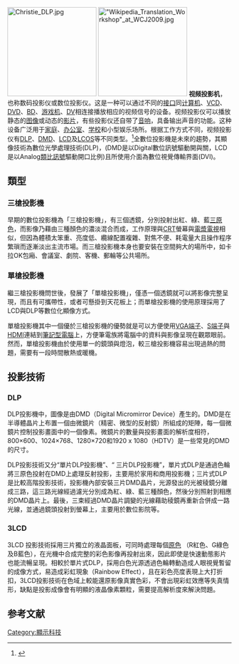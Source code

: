 {{noteTA
|T=zh-hans:視頻投影機; zh-cn:视频投影机; zh-tw:數位投影機;
|1=zh-hans:視頻投影機; zh-cn:视频投影机; zh-tw:數位投影機;

}}

[[File:Christie_DLP.jpg|200px]]
[[File:"Wikipedia_Translation_Workshop"_at_WCJ2009.jpg|200px]]
'''视频投影机'''，也称数码投影仪或数位投影仪。这是一种可以通过不同的[[接口|接口]]同[[计算机|计算机]]、[[VCD|VCD]]、[[DVD|DVD]]、[[蓝光光碟|BD]]、[[游戏机|游戏机]]、[[DV|DV]]相连接播放相应的视频信号的设备。视频投影仪可以播放静态的[[图像|图像]]或动态的[[视频|影片]]，有些投影仪还自带了[[音响|音响]]，具备输出声音的功能。这种设备广泛用于[[家庭|家庭]]、[[办公室|办公室]]、[[学校|学校]]和小型娱乐场所。根据工作方式不同，视频投影仪有[[数字光处理|DLP]]、[[DMD|DMD]]、[[LCD|LCD]]及[[LCOS|LCOS]]等不同类型。<ref>{{Cite web |url=http://publish.it168.com/cword/1483.shtml |title=投影机类型 |access-date=2010-05-04 |archive-date=2009-07-19 |archive-url=https://web.archive.org/web/20090719043828/http://publish.it168.com/cWord/1483.shtml |dead-url=no }}</ref>全數位投影機是未來的趨勢，其顯像技術為數位光學處理技術(DLP)，(DMD是以Digital數位訊號驅動開與關，LCD是以Analog[[類比訊號|類比訊號]]驅動開口比例)且所使用介面為數位視覺傳輸界面(DVI)。

== 類型 ==
=== 三槍投影機 ===
早期的數位投影機為「三槍投影機」，有三個透鏡，分別投射出紅、綠、藍[[三原色|三原色]]，而影像乃藉由三種顏色的濃淡混合而成，工作原理與[[陰極射線管|CRT]]螢幕與[[電漿電視|電漿電視]]相似，但因為體積太笨重、亮度低、纜線配置複雜、對焦不便、耗電量大且操作程序繁瑣而逐漸淡出主流市場。而三槍投影機本身也要安裝在空間夠大的場所中，如卡拉OK包廂、會議室、劇院、客機、郵輪等公共場所。

=== 單槍投影機 ===
繼三槍投影機問世後，發展了「單槍投影機」，僅憑一個透鏡就可以將影像完整呈現，而且有可攜帶性，或者可懸掛到天花板上；而單槍投影機的使用原理採用了LCD與DLP等數位化顯像方式。

單槍投影機其中一個優於三槍投影機的優勢就是可以方便使用[[VGA端子|VGA端子]]、[[S端子|S端子]]與[[HDMI|HDMI]]連結到[[筆記型電腦|筆記型電腦]]上，方便筆電族將電腦中的資料與影像呈現在觀眾眼前。然而，單槍投影機由於使用單一的鏡頭與燈泡，較三槍投影機容易出現過熱的問題，需要有一段時間散熱或暖機。
== 投影技術 ==
=== DLP ===
DLP投影機中，圖像是由DMD（Digital Micromirror Device）產生的。DMD是在半導體晶片上布置一個由微鏡片（精密、微型的反射鏡）所組成的矩陣，每一個微鏡片控制投影畫面中的一個像素。微鏡片的數量與投影畫面的解析度相符，800×600、1024×768、1280×720和1920 x 1080（HDTV）是一些常見的DMD的尺寸。

DLP投影技術又分“單片DLP投影機”、“
三片DLP投影機”，單片式DLP是通過色輪將三原色投射在DMD上處理反射投影，主要用於家用和商用投影機；三片式DLP是比較高階投影技術，投影機內部安裝三片DMD晶片，光源發出的光被稜鏡分離成三路，這三路光線經過濾光分別成為紅、綠、藍三種顏色，然後分別照射到相應的DMD晶片上。最後，三束經過DMD晶片調變的光線藉助稜鏡再重新合併成一路光線，並通過鏡頭投射到螢幕上，主要用於數位影院等。

=== 3LCD ===
3LCD 投影技術採用三片獨立的液晶面板，可同時處理每個[[原色|原色]] （R紅色、G綠色及B藍色），在光機中合成完整的彩色影像再投射出來，因此即使是快速動態影片也能流暢呈現。相較於單片式DLP，採用白色光源透過色輪轉動造成人眼視覺暫留的成像方式，易造成彩虹現象（Rainbow Effect），且在彩色亮度表現上大打折扣，3LCD投影技術在色域上較能還原影像真實色彩，不會出現彩虹效應等失真情形，缺點是投影成像會有明顯的液晶像素顆粒，需要提高解析度來解決問題。

== 参考文献 ==
{{reflist}}

{{Display Technology}}

[[Category:顯示科技|Category:顯示科技]]